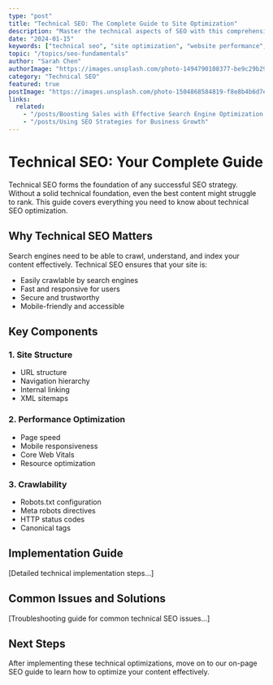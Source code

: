 ```yaml
---
type: "post"
title: "Technical SEO: The Complete Guide to Site Optimization"
description: "Master the technical aspects of SEO with this comprehensive guide covering site structure, performance, and crawlability."
date: "2024-01-15"
keywords: ["technical seo", "site optimization", "website performance", "crawlability"]
topic: "/topics/seo-fundamentals"
author: "Sarah Chen"
authorImage: "https://images.unsplash.com/photo-1494790108377-be9c29b29330?q=80&w=100"
category: "Technical SEO"
featured: true
postImage: "https://images.unsplash.com/photo-1504868584819-f8e8b4b6d7e3?q=80&w=1000"
links:
  related:
    - "/posts/Boosting Sales with Effective Search Engine Optimization (SEO)"
    - "/posts/Using SEO Strategies for Business Growth"
---
```


# Technical SEO: Your Complete Guide

Technical SEO forms the foundation of any successful SEO strategy. Without a solid technical foundation, even the best content might struggle to rank. This guide covers everything you need to know about technical SEO optimization.

## Why Technical SEO Matters

Search engines need to be able to crawl, understand, and index your content effectively. Technical SEO ensures that your site is:

- Easily crawlable by search engines
- Fast and responsive for users
- Secure and trustworthy
- Mobile-friendly and accessible

## Key Components

### 1. Site Structure
- URL structure
- Navigation hierarchy
- Internal linking
- XML sitemaps

### 2. Performance Optimization
- Page speed
- Mobile responsiveness
- Core Web Vitals
- Resource optimization

### 3. Crawlability
- Robots.txt configuration
- Meta robots directives
- HTTP status codes
- Canonical tags

## Implementation Guide

[Detailed technical implementation steps...]

## Common Issues and Solutions

[Troubleshooting guide for common technical SEO issues...]

## Next Steps

After implementing these technical optimizations, move on to our on-page SEO guide to learn how to optimize your content effectively.

